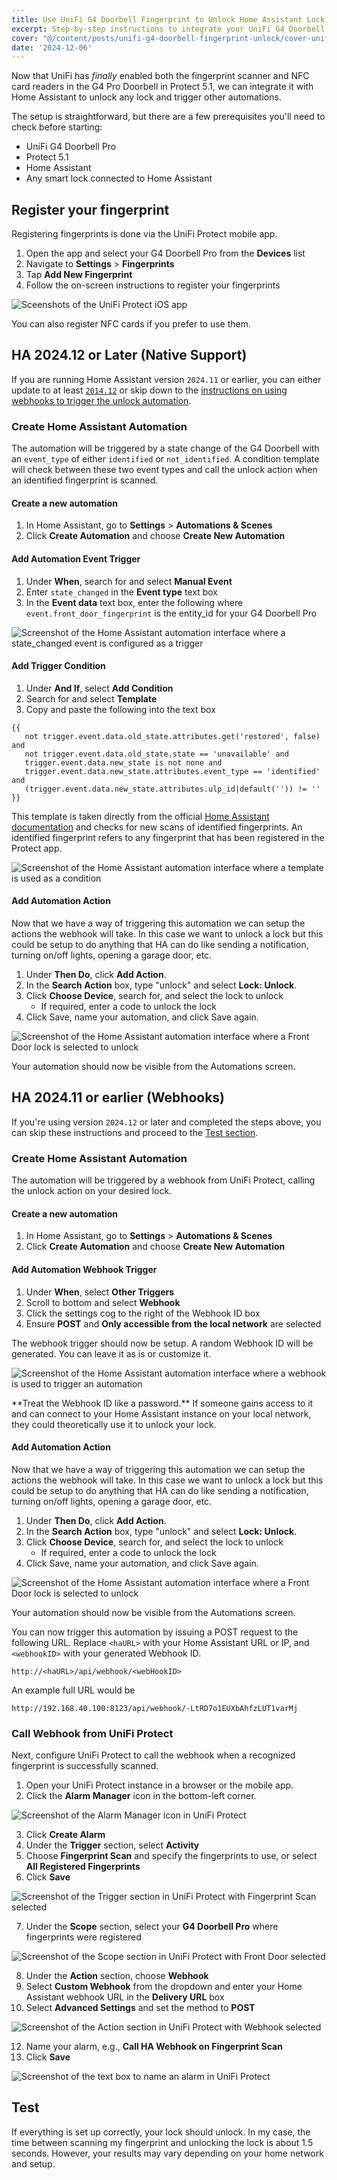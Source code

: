 ```yaml
---
title: Use UniFi G4 Doorbell Fingerprint to Unlock Home Assistant Lock
excerpt: Step-by-step instructions to integrate your UniFi G4 Doorbell Pro with Home Assistant, enabling smart lock control and automations using its new fingerprint scanner and NFC reader features.
cover: "@/content/posts/unifi-g4-doorbell-fingerprint-unlock/cover-unifi-doorbell-fingerprint.png"
date: '2024-12-06'
---
```


Now that UniFi has *finally* enabled both the fingerprint scanner and NFC card readers in the G4 Pro Doorbell in Protect 5.1, we can integrate it with Home Assistant to unlock any lock and trigger other automations.

The setup is straightforward, but there are a few prerequisites you'll need to check before starting:

* UniFi G4 Doorbell Pro
* Protect 5.1
* Home Assistant
* Any smart lock connected to Home Assistant

## Register your fingerprint

Registering fingerprints is done via the UniFi Protect mobile app.

1. Open the app and select your G4 Doorbell Pro from the **Devices** list
2. Navigate to **Settings** > **Fingerprints**
3. Tap **Add New Fingerprint**
5. Follow the on-screen instructions to register your fingerprints

![Sceenshots of the UniFi Protect iOS app](@/content/posts/unifi-g4-doorbell-fingerprint-unlock/screenshot-protect-app-fingerprint.png)

You can also register NFC cards if you prefer to use them.

## HA 2024.12 or Later (Native Support)

If you are running Home Assistant version `2024.11` or earlier, you can either update to at least [`2014.12`](https://www.home-assistant.io/blog/2024/12/04/release-202412/) or skip down to the [instructions on using webhooks to trigger the unlock automation](#ha-202411-or-earlier-webhooks).

### Create Home Assistant Automation
The automation will be triggered by a state change of the G4 Doorbell with an `event_type` of either `identified` or `not_identified`. A condition template will check between these two event types and call the unlock action when an identified fingerprint is scanned.

#### Create a new automation

1. In Home Assistant, go to **Settings** > **Automations & Scenes**
2. Click **Create Automation** and choose **Create New Automation**

#### Add Automation Event Trigger

1. Under **When**, search for and select **Manual Event**
2. Enter `state_changed` in the **Event type** text box
3. In the **Event data** text box, enter the following where `event.front_door_fingerprint` is the entity_id for your G4 Doorbell Pro

![Screenshot of the Home Assistant automation interface where a state_changed event is configured as a trigger](@/content/posts/unifi-g4-doorbell-fingerprint-unlock/screenshot-ha-automation-when.png)

#### Add Trigger Condition
1. Under **And If**, select **Add Condition**
2. Search for and select **Template**
3. Copy and paste the following into the text box

```jinja
{{
   not trigger.event.data.old_state.attributes.get('restored', false) and
   not trigger.event.data.old_state.state == 'unavailable' and
   trigger.event.data.new_state is not none and
   trigger.event.data.new_state.attributes.event_type == 'identified' and
   (trigger.event.data.new_state.attributes.ulp_id|default('')) != ''
}}
```

This template is taken directly from the official [Home Assistant documentation](https://www.home-assistant.io/integrations/unifiprotect#example-g4-doorbell-fingerprint-identified-automation) and checks for new scans of identified fingerprints. An identified fingerprint refers to any fingerprint that has been registered in the Protect app.

![Screenshot of the Home Assistant automation interface where a template is used as a condition](@/content/posts/unifi-g4-doorbell-fingerprint-unlock/screenshot-ha-automation-and-if.png)

#### Add Automation Action
Now that we have a way of triggering this automation we can setup the actions the webhook will take. In this case we want to unlock a lock but this could be setup to do anything that HA can do like sending a notification, turning on/off lights, opening a garage door, etc.

1. Under **Then Do**, click **Add Action**.
2. In the **Search Action** box, type "unlock" and select **Lock: Unlock**.
3. Click **Choose Device**, search for, and select the lock to unlock
    * If required, enter a code to unlock the lock
4. Click Save, name your automation, and click Save again.

![Screenshot of the Home Assistant automation interface where a Front Door lock is selected to unlock](@/content/posts/unifi-g4-doorbell-fingerprint-unlock/screenshot-ha-automation-then-do.png)

Your automation should now be visible from the Automations screen.

## HA 2024.11 or earlier (Webhooks)

If you're using version `2024.12` or later and completed the steps above, you can skip these instructions and proceed to the [Test section](#test).

### Create Home Assistant Automation

The automation will be triggered by a webhook from UniFi Protect, calling the unlock action on your desired lock.

#### Create a new automation

1. In Home Assistant, go to **Settings** > **Automations & Scenes**
2. Click **Create Automation** and choose **Create New Automation**

#### Add Automation Webhook Trigger

1. Under **When**, select **Other Triggers**
3. Scroll to bottom and select **Webhook**
3. Click the settings cog to the right of the Webhook ID box
4. Ensure **POST** and **Only accessible from the local network** are selected

The webhook trigger should now be setup. A random Webhook ID will be generated. You can leave it as is or customize it.

![Screenshot of the Home Assistant automation interface where a webhook is used to trigger an automation](@/content/posts/unifi-g4-doorbell-fingerprint-unlock/screenshot-ha-automation-trigger.png)

<Aside type="alert">
    **Treat the Webhook ID like a password.** If someone gains access to it and can connect to your Home Assistant instance on your local network, they could theoretically use it to unlock your lock.
</Aside>

#### Add Automation Action
Now that we have a way of triggering this automation we can setup the actions the webhook will take. In this case we want to unlock a lock but this could be setup to do anything that HA can do like sending a notification, turning on/off lights, opening a garage door, etc.

1. Under **Then Do**, click **Add Action**.
2. In the **Search Action** box, type "unlock" and select **Lock: Unlock**.
3. Click **Choose Device**, search for, and select the lock to unlock
    * If required, enter a code to unlock the lock
4. Click Save, name your automation, and click Save again.

![Screenshot of the Home Assistant automation interface where a Front Door lock is selected to unlock](@/content/posts/unifi-g4-doorbell-fingerprint-unlock/screenshot-ha-automation-then-do.png)

Your automation should now be visible from the Automations screen.

You can now trigger this automation by issuing a POST request to the following URL. Replace `<haURL>` with your Home Assistant URL or IP, and `<webhookID>` with your generated Webhook ID.

```
http://<haURL>/api/webhook/<webHookID>
```

An example full URL would be

```
http://192.168.40.100:8123/api/webhook/-LtRD7o1EUXbAhfzLUT1varMj
```

### Call Webhook from UniFi Protect

Next, configure UniFi Protect to call the webhook when a recognized fingerprint is successfully scanned.

1. Open your UniFi Protect instance in a browser or the mobile app.
2. Click the **Alarm Manager** icon in the bottom-left corner.

![Screenshot of the Alarm Manager icon in UniFi Protect](@/content/posts/unifi-g4-doorbell-fingerprint-unlock/screenshot-unifi-protect-alarm-manager.png)

3. Click **Create Alarm**
4. Under the **Trigger** section, select **Activity**
5. Choose **Fingerprint Scan** and specify the fingerprints to use, or select **All Registered Fingerprints**
6. Click **Save**

![Screenshot of the Trigger section in UniFi Protect with Fingerprint Scan selected](@/content/posts/unifi-g4-doorbell-fingerprint-unlock/screenshot-unifi-protect-alarm-trigger.png)

7. Under the **Scope** section, select your **G4 Doorbell Pro** where fingerprints were registered

![Screenshot of the Scope section in UniFi Protect with Front Door selected](@/content/posts/unifi-g4-doorbell-fingerprint-unlock/screenshot-unifi-protect-alarm-scope.png)

8. Under the **Action** section, choose **Webhook**
9. Select **Custom Webhook** from the dropdown and enter your Home Assistant webhook URL in the **Delivery URL** box
11. Select **Advanced Settings** and set the method to **POST**

![Screenshot of the Action section in UniFi Protect with Webhook selected](@/content/posts/unifi-g4-doorbell-fingerprint-unlock/screenshot-unifi-protect-alarm-action.png)

12. Name your alarm, e.g., **Call HA Webhook on Fingerprint Scan**
13. Click **Save**

![Screenshot of the text box to name an alarm in UniFi Protect](@/content/posts/unifi-g4-doorbell-fingerprint-unlock/screenshot-unifi-protect-alarm-save.png)

## Test

If everything is set up correctly, your lock should unlock. In my case, the time between scanning my fingerprint and unlocking the lock is about 1.5 seconds. However, your results may vary depending on your home network and setup.

<YouTubeEmbed id="mta9JiiQxF4" />
